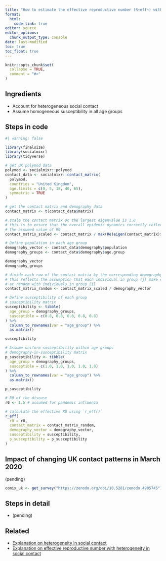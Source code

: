 ```yaml
---
title: "How to estimate the effective reproductive number (R~eff~) with heterogeneity in social contact?"
format: 
  html:
    code-link: true
editor: source
editor_options: 
  chunk_output_type: console
date: last-modified
toc: true
toc_float: true
---
```


```r
knitr::opts_chunk$set(
  collapse = TRUE,
  comment = "#>"
)
```

## Ingredients

- Account for heterogeneous social contact
- Assume homogeneous susceptibility in all age groups

## Steps in code

```r
#| warning: false

library(finalsize)
library(socialmixr)
library(tidyverse)

# get UK polymod data
polymod <- socialmixr::polymod
contact_data <- socialmixr::contact_matrix(
  polymod,
  countries = "United Kingdom",
  age.limits = c(0, 5, 18, 40, 65),
  symmetric = TRUE
)

# get the contact matrix and demography data
contact_matrix <- t(contact_data$matrix)

# scale the contact matrix so the largest eigenvalue is 1.0
# this is to ensure that the overall epidemic dynamics correctly reflect
# the assumed value of R0
contact_matrix_scaled <- contact_matrix / max(Re(eigen(contact_matrix)$values))

# Define population in each age group
demography_vector <- contact_data$demography$population
demography_groups <- contact_data$demography$age.group

demography_vector
demography_groups

# divide each row of the contact matrix by the corresponding demography
# this reflects the assumption that each individual in group {j} make contacts
# at random with individuals in group {i}
contact_matrix_random <- contact_matrix_scaled / demography_vector

# Define susceptibility of each group
# susceptibility matrix
susceptibility <- tibble(
  age_group = demography_groups,
  susceptible = c(0.8, 0.8, 0.8, 0.8, 0.8)
) %>%
  column_to_rownames(var = "age_group") %>%
  as.matrix()

susceptibility

# Assume uniform susceptibility within age groups
# demography-in-susceptibility matrix
p_susceptibility <- tibble(
  age_group = demography_groups,
  susceptible = c(1.0, 1.0, 1.0, 1.0, 1.0)
) %>%
  column_to_rownames(var = "age_group") %>%
  as.matrix()

p_susceptibility

# R0 of the disease
r0 <- 1.5 # assumed for pandemic influenza

# calculate the effective R0 using `r_eff()`
r_eff(
  r0 = r0,
  contact_matrix = contact_matrix_random,
  demography_vector = demography_vector,
  susceptibility = susceptibility,
  p_susceptibility = p_susceptibility
)
```

## Impact of changing UK contact patterns in March 2020

(pending)
```r
comix_uk <- get_survey("https://zenodo.org/doi/10.5281/zenodo.4905745")
```

## Steps in detail

- (pending)

## Related

- [Explanation on heterogeneity in social contact](https://epiverse-trace.github.io/finalsize/articles/varying_contacts.html)
- [Explanation on effective reproductive number with heterogeneity in social contact](https://epiverse-trace.github.io/finalsize/articles/varying_susceptibility.html#calculate-the-effective-r_0)
